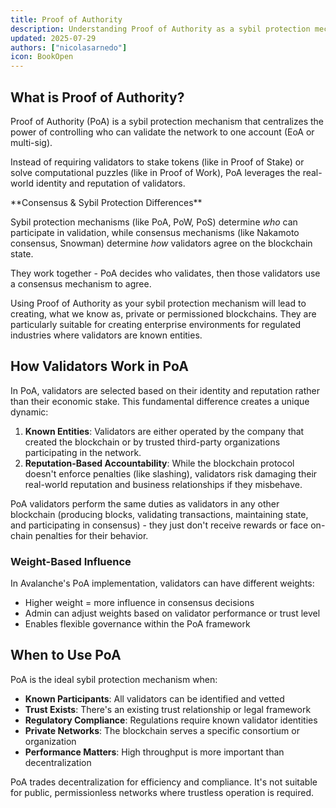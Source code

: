 ```yaml
---
title: Proof of Authority
description: Understanding Proof of Authority as a sybil protection mechanism
updated: 2025-07-29
authors: ["nicolasarnedo"]
icon: BookOpen
---
```


## What is Proof of Authority?

Proof of Authority (PoA) is a sybil protection mechanism that centralizes the power of controlling who can validate the network to one account (EoA or multi-sig). 

Instead of requiring validators to stake tokens (like in Proof of Stake) or solve computational puzzles (like in Proof of Work), PoA leverages the real-world identity and reputation of validators.

<Callout type="info">
**Consensus & Sybil Protection Differences** 

Sybil protection mechanisms (like PoA, PoW, PoS) determine *who* can participate in validation, while consensus mechanisms (like Nakamoto consensus, Snowman) determine *how* validators agree on the blockchain state. 

They work together - PoA decides who validates, then those validators use a consensus mechanism to agree.
</Callout>

Using Proof of Authority as your sybil protection mechanism will lead to creating, what we know as, private or permissioned blockchains. They are particularly suitable for creating enterprise environments for regulated industries where validators are known entities.

## How Validators Work in PoA

In PoA, validators are selected based on their identity and reputation rather than their economic stake. This fundamental difference creates a unique dynamic:

1. **Known Entities**: Validators are either operated by the company that created the blockchain or by trusted third-party organizations participating in the network.
2. **Reputation-Based Accountability**: While the blockchain protocol doesn't enforce penalties (like slashing), validators risk damaging their real-world reputation and business relationships if they misbehave.

PoA validators perform the same duties as validators in any other blockchain (producing blocks, validating transactions, maintaining state, and participating in consensus) - they just don't receive rewards or face on-chain penalties for their behavior.

### Weight-Based Influence

In Avalanche's PoA implementation, validators can have different weights:
- Higher weight = more influence in consensus decisions
- Admin can adjust weights based on validator performance or trust level
- Enables flexible governance within the PoA framework

## When to Use PoA

PoA is the ideal sybil protection mechanism when:

- **Known Participants**: All validators can be identified and vetted
- **Trust Exists**: There's an existing trust relationship or legal framework
- **Regulatory Compliance**: Regulations require known validator identities
- **Private Networks**: The blockchain serves a specific consortium or organization
- **Performance Matters**: High throughput is more important than decentralization

PoA trades decentralization for efficiency and compliance. It's not suitable for public, permissionless networks where trustless operation is required.

<Quiz quizId="412"/>